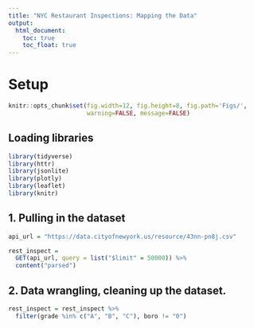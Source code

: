 ```yaml
---
title: "NYC Restaurant Inspections: Mapping the Data"
output: 
  html_document:
    toc: true
    toc_float: true
---
```


# Setup

```r
knitr::opts_chunk$set(fig.width=12, fig.height=8, fig.path='Figs/',
                      warning=FALSE, message=FALSE)
```

## Loading libraries 
```r
library(tidyverse)
library(httr)
library(jsonlite)
library(plotly)
library(leaflet)
library(knitr)
```


## 1.  Pulling in the dataset
```r
api_url = "https://data.cityofnewyork.us/resource/43nn-pn8j.csv"

rest_inspect = 
  GET(api_url, query = list("$limit" = 50000)) %>% 
  content("parsed")
```

## 2.  Data wrangling, cleaning up the dataset.
```r
rest_inspect = rest_inspect %>% 
  filter(grade %in% c("A", "B", "C"), boro != "0")
```
